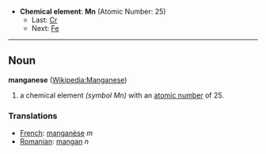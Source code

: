 *'''Chemical element''': '''Mn''' (Atomic Number: 25)
**Last: [[Chromium|Cr]]
**Next: [[Iron|Fe]]
----
== Noun ==
'''manganese''' ([[en:Manganese|Wikipedia:Manganese]])

# a chemical element ''(symbol Mn)'' with an [[atomic number]] of 25.

===Translations===
*[[French]]: [[manganèse]] ''m''
*[[Romanian]]: [[mangan]] ''n''